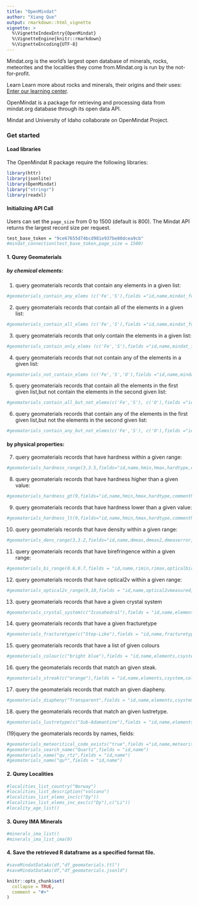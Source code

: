 ```yaml
---
title: "OpenMindat"
author: "Xiang Que"
output: rmarkdown::html_vignette
vignette: >
  %\VignetteIndexEntry{OpenMindat}
  %\VignetteEngine{knitr::rmarkdown}
  %\VignetteEncoding{UTF-8}
---
```


Mindat.org is the world's largest open database of minerals, rocks, meteorites and the localities they come from.Mindat.org is run by the not-for-profit.

Learn  Learn more about rocks and minerals, their origins and their uses: [Enter our learning center](https://www.mindat.org/a/learn).

OpenMindat is a package for retrieving and processing data from mindat.org database through its open data API.

Mindat and University of Idaho collaborate on  OpenMindat Project.


### Get started
####  Load libraries
The OpenMindat R package require the following libraries:
```r
library(httr)
library(jsonlite)
library(OpenMindat)
library("stringr")
library(readxl)
```

####  Initializing API Call
Users can set the `page_size` from 0 to 1500 (default is 800). The Mindat API returns the largest record size per request.

```r
test_base_token = "9ce67655d74bcd981e937be80dcea9cb"
#mindat_connection(test_base_token,page_size = 1500)
```

####  1. Qurey Geomaterials
##### by chemical elements:
(1) query geomaterials records that contain any elements in a given list: 
```r
#geomaterials_contain_any_elems (c('Fe','S'),fields ="id,name,mindat_formula,elements,sigelements")
```
(2) query geomaterials records that contain all of the elements in a given list: 
```r
#geomaterials_contain_all_elems (c('Fe','S'),fields ="id,name,mindat_formula,elements,sigelements")
```
(3) query geomaterials records that only contain the elements in a given list:
```r
#geomaterials_contain_only_elems (c('Fe','S'),fields ="id,name,mindat_formula,elements,sigelements")
```
(4) query geomaterials records that not contain any of the elements in a given list:
```r
#geomaterials_not_contain_elems (c('Fe','S','O'),fields ="id,name,mindat_formula,elements,sigelements")
```
(5) query geomaterials records that contain all the elements in the first given list,but not contain the elements in the second given list:
```r
#geomaterials_contain_all_but_not_elems(c('Fe','S'), c('O'),fields ="id,name,mindat_formula,elements,sigelements")
```
(6) query geomaterials records that contain any of the elements in the first given list,but not the elements in the second given list:
```r
#geomaterials_contain_any_but_not_elems(c('Fe','S'), c('O'),fields ="id,name,mindat_formula,elements,sigelements")
```
#### by physical properties:
(7) query geomaterials records that have hardness within a given range: 
```r
#geomaterials_hardness_range(3,3.5,fields="id,name,hmin,hmax,hardtype,commenthard")
```
(8) query geomaterials records that have hardness higher than a given value: 
```r
#geomaterials_hardness_gt(9,fields="id,name,hmin,hmax,hardtype,commenthard")
```
(9) query geomaterials records that have hardness lower than a given value: 
```r
#geomaterials_hardness_lt(9,fields="id,name,hmin,hmax,hardtype,commenthard")
```
(10) query geomaterials records that have density within a given range: 
```r
#geomaterials_dens_range(3,3.2,fields="id,name,dmeas,dmeas2,dmeaserror,dcalcerror")
```
(11) query geomaterials records that have birefringence within a given range: 
```r
#geomaterials_bi_range(0.6,0.7,fields = "id,name,rimin,rimax,opticalbirefringence,opticalbireflectance")
```
(12) query geomaterials records that have optical2v within a given range:
```r
#geomaterials_optical2v_range(9,10,fields = "id,name,optical2vmeasured,optical2vmeasured2,optical2vcalc,optical2vcalc2,optical2vcalcerror,optical2vmeasurederror")
```
(13) query geomaterials records that have a given crystal system
```r
#geomaterials_crystal_system(c("Icosahedral"),fields = "id,name,elements,csystem,cleavagetype,commentcrystal")
```
(14) query geomaterials records that have a given fracturetype
```r
#geomaterials_fracturetype(c("Step-Like"),fields = "id,name,fracturetype,elements,csystem,crystal_system,cleavagetype")
```
(15) query geomaterials records that have a list of given colours
```r
#geomaterials_colour(c("bright blue"),fields = "id,name,elements,csystem,colour,opticalcolour,commentcolor")
```
(16) query the geomaterials records that match an given steak.
```r
#geomaterials_streak(c("orange"),fields = "id,name,elements,csystem,colour,opticalcolour,commentcolor,streak")
```
(17) query the geomaterials records that match an given diapheny.
```r
#geomaterials_diapheny("Transparent",fields = "id,name,elements,csystem,colour,diapheny")
```
(18) query the geomaterials records that match an given lustretype.
```r
#geomaterials_lustretype(c("Sub-Adamantine"),fields = "id,name,elements,csystem,cleavage,cleavagetype,rimin,rimax,lustre,lustretype")
```
(19)query the geomaterials records by names, fields:
```r
#geomaterials_meteoritical_code_exists("true",fields ="id,name,meteoritical_code,meteoritical_code_exists")
#geomaterials_search_name("Quartz",fields = "id,name")
#geomaterials_name("qu_rtz",fields = "id,name")
#geomaterials_name("qu*",fields = "id,name")
```

####  2. Qurey Localities
```r
#localities_list_country("Norway")
#localities_list_description("volcano")
#localities_list_elems_inc(c("Dy"))
#localities_list_elems_inc_exc(c("Dy"),c("Li"))
#locality_age_list()
```
####  3. Qurey IMA Minerals
```r
#minerals_ima_list()
#minerals_ima_list_ima(0)
```
####  4. Save the retrieved R dataframe as a specified format file.
```r
#saveMindatDataAs(df,"df_geomaterials.ttl")
#saveMindatDataAs(df,"df_geomaterials.jsonld")
```

```r
knitr::opts_chunk$set(
  collapse = TRUE,
  comment = "#>"
)
```

